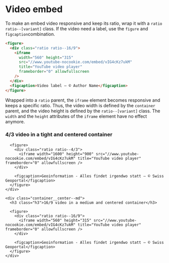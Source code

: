 
<Meta of={VideoStories} />

# Video embed

To make an embed video responsive and keep its ratio, wrap it with a `ratio ratio--[variant]` class.
If the video need a label, use the `figure` and `figcaption`combination.

```html
<figure>
  <div class="ratio ratio--16/9">
    <iframe
      width="560" height="315"
      src="//www.youtube-nocookie.com/embed/vIG4cKz7ukM"
      title="YouTube video player"
      frameborder="0" allowfullscreen
    />
  </div>
  <figcaption>Video label — © Author Name</figcaption>
</figure>
```

Wrapped into a `ratio` parent, the `iframe` element becomes responsive and keeps a specific ratio. Thus, the video width is defined by the `container` parent, and the video height is defined by the `ratio--[variant]` class. The `width` and the `height` attributes of the `iframe` element have no effect anymore.

<Canvas>
  <div class="container container--grid gap--responsive">
    <div class="container__center--xs">
      <h3 class="h3">4/3 video in a tight and centered container</h3>

      <figure>
        <div class="ratio ratio--4/3">
          <iframe width="1600" height="900" src="//www.youtube-nocookie.com/embed/vIG4cKz7ukM" title="YouTube video player" frameborder="0" allowfullscreen />
        </div>

        <figcaption>Geoinformation - Alles findet irgendwo statt — © Swiss Geoportal</figcaption>
      </figure>
    </div>

    <div class="container__center--md">
      <h3 class="h3">16/9 video in a medium and centered container</h3>

      <figure>
        <div class="ratio ratio--16/9">
          <iframe width="560" height="315" src="//www.youtube-nocookie.com/embed/vIG4cKz7ukM" title="YouTube video player" frameborder="0" allowfullscreen />
        </div>

        <figcaption>Geoinformation - Alles findet irgendwo statt — © Swiss Geoportal</figcaption>
      </figure>
    </div>
  </div>
</Canvas>
